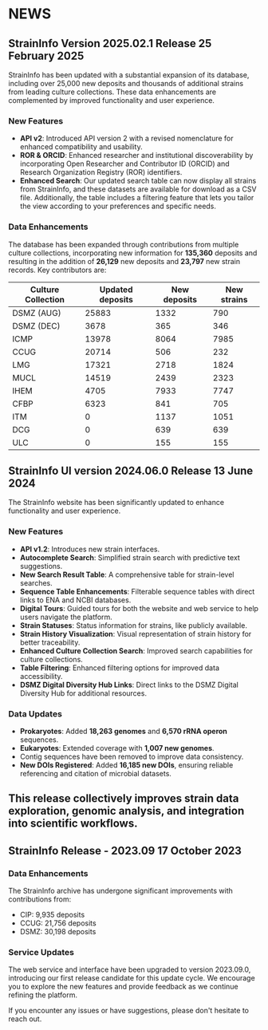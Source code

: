 
<ContentContainer>
<Container>

# NEWS

## StrainInfo Version 2025.02.1 Release  <date>25 February 2025</date>

StrainInfo has been updated with a substantial expansion of its database, 
including over 25,000 new deposits and thousands of additional strains from leading
culture collections. These data enhancements are complemented by improved functionality 
and user experience.

### New Features

- **API v2**: Introduced API version 2 with a revised nomenclature for enhanced
compatibility and usability.
- **ROR & ORCID**: Enhanced researcher and institutional discoverability by
incorporating Open Researcher and Contributor ID (ORCID) 
and Research Organization Registry (ROR) identifiers.
- **Enhanced Search**: Our updated search table can now display all strains from StrainInfo, 
and these datasets are available for download as a CSV file.
Additionally, the table includes a filtering feature that lets you tailor 
the view according to your preferences and specific needs.

### Data Enhancements

The database has been expanded through contributions from multiple culture collections,
incorporating new information for **135,360** deposits and
resulting in the addition of **26,129** new deposits 
and **23,797** new strain records. Key contributors are:

| Culture Collection | Updated deposits | New deposits | New strains |
| ------------- | ------------- | ------------- | ------------- |
| DSMZ (AUG) | 25883 |1332 | 790
| DSMZ (DEC) | 3678 |365 | 346
| ICMP | 13978 |8064 | 7985
| CCUG | 20714 |506 | 232
| LMG | 17321 |2718 | 1824
| MUCL | 14519 |2439 | 2323
| IHEM | 4705 |7933 | 7747
| CFBP | 6323 |841 | 705
| ITM | 0 |1137 | 1051
| DCG | 0 |639 | 639
| ULC | 0 |155 | 155


## StrainInfo UI version 2024.06.0 Release <date>13 June 2024</date>

The StrainInfo website has been significantly updated
to enhance functionality and user experience.  

### New Features 

- **API v1.2**: Introduces new strain interfaces.
- **Autocomplete Search**: Simplified strain search with predictive text suggestions.  
- **New Search Result Table**: A comprehensive table for strain-level searches.  
- **Sequence Table Enhancements**: Filterable sequence tables with direct links to ENA and NCBI databases.  
- **Digital Tours**: Guided tours for both the website and web service to help users navigate the platform.  
- **Strain Statuses**: Status information for strains, like publicly available.  
- **Strain History Visualization**: Visual representation of strain history for better traceability.  
- **Enhanced Culture Collection Search**: Improved search capabilities for culture collections.  
- **Table Filtering**: Enhanced filtering options for improved data accessibility.  
- **DSMZ Digital Diversity Hub Links**: Direct links to the DSMZ Digital Diversity Hub for additional resources.  

### Data Updates 

- **Prokaryotes**: Added **18,263 genomes** and **6,570 rRNA operon** sequences.  
- **Eukaryotes**: Extended coverage with **1,007 new genomes**.  
- Contig sequences have been removed to improve data consistency.  
- **New DOIs Registered**: Added **16,185 new DOIs**, ensuring reliable referencing and citation of microbial datasets.  

This release collectively improves strain data exploration, genomic analysis, and integration into scientific workflows.
---

## StrainInfo Release - 2023.09 <date>17 October 2023</date>

### Data Enhancements

The StrainInfo archive has undergone significant improvements with contributions from:

- CIP: 9,935 deposits
- CCUG: 21,756 deposits    
- DSMZ: 30,198 deposits  

### Service Updates

The web service and interface have been upgraded to version 2023.09.0, introducing
our first release candidate for this update cycle. 
We encourage you to explore the new features and provide feedback as we continue refining the platform.

If you encounter any issues or have suggestions, please don't hesitate to reach out.

</Container>
</ContentContainer>